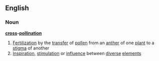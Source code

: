 ==English==
===Noun===
'''[[cross]]-[[pollination]]'''
#[[Fertilization]] by the [[transfer]] of [[pollen]] from an [[anther]] of one [[plant]] to a [[stigma]] of another
#[[Inspiration]], [[stimulation]] or [[influence]] between [[diverse]] [[element]]s